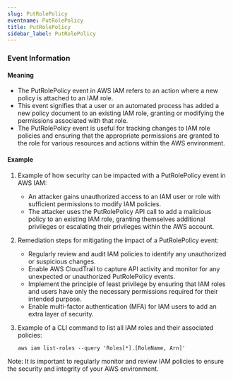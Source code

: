 ```yaml
--- 
slug: PutRolePolicy
eventname: PutRolePolicy
title: PutRolePolicy
sidebar_label: PutRolePolicy
---
```

                       
### Event Information

#### Meaning

- The PutRolePolicy event in AWS IAM refers to an action where a new policy is attached to an IAM role.
- This event signifies that a user or an automated process has added a new policy document to an existing IAM role, granting or modifying the permissions associated with that role.
- The PutRolePolicy event is useful for tracking changes to IAM role policies and ensuring that the appropriate permissions are granted to the role for various resources and actions within the AWS environment.

#### Example

1. Example of how security can be impacted with a PutRolePolicy event in AWS IAM:
   - An attacker gains unauthorized access to an IAM user or role with sufficient permissions to modify IAM policies.
   - The attacker uses the PutRolePolicy API call to add a malicious policy to an existing IAM role, granting themselves additional privileges or escalating their privileges within the AWS account.

2. Remediation steps for mitigating the impact of a PutRolePolicy event:
   - Regularly review and audit IAM policies to identify any unauthorized or suspicious changes.
   - Enable AWS CloudTrail to capture API activity and monitor for any unexpected or unauthorized PutRolePolicy events.
   - Implement the principle of least privilege by ensuring that IAM roles and users have only the necessary permissions required for their intended purpose.
   - Enable multi-factor authentication (MFA) for IAM users to add an extra layer of security.

3. Example of a CLI command to list all IAM roles and their associated policies:
   ```
   aws iam list-roles --query 'Roles[*].[RoleName, Arn]'
   ```

Note: It is important to regularly monitor and review IAM policies to ensure the security and integrity of your AWS environment.


 